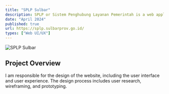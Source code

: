 ```yaml
---
title: "SPLP Sulbar"
description: SPLP or Sistem Penghubung Layanan Pemerintah is a web application that helps the government to manage the services provided to the community.
date: "April 2024"
published: true
url: https://splp.sulbarprov.go.id/
types: ["Web UI/UX"]
---
```


![SPLP Sulbar](/images/splp.png)

## Project Overview
I am responsible for the design of the website, including the user interface and user experience. The design process includes user research, wireframing, and prototyping.